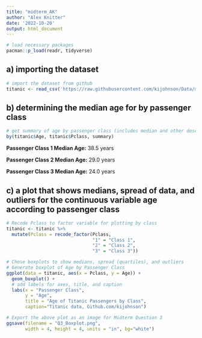 ```yaml
---
title: "midterm_AK"
author: "Alex Knitter"
date: '2022-10-20'
output: html_document
---
```


```r
# load necessary packages
pacman::p_load(readr, tidyverse)
```


## a) importing the dataset

```r
# import the dataset from github
titanic <- read_csv('https://raw.githubusercontent.com/kijohnson/Data/main/titanic.csv')
```


## b) determining the median age for by passenger class

```r
# get summary of age by passenger class (includes median and other descriptive stats)
by(titanic$Age, titanic$Pclass, summary)
```

**Passenger Class 1 Median Age:** 38.5 years

**Passenger Class 2 Median Age:** 29.0 years

**Passenger Class 3 Median Age:** 24.0 years


## c) a plot that shows medians, spread of data, and outliers for the continuous variable age according to passenger class

```r
# Recode Pclass to factor variable for plotting by class
titanic <- titanic %>%
  mutate(Pclass = recode_factor(Pclass,
                                "1" = "Class 1",
                                "2" = "Class 2",
                                "3" = "Class 3"))

# Chose boxplots to show medians, spread (quartiles), and outliers
# Generate boxplot of Age by Passenger Class
ggplot(data = titanic, aes(x = Pclass, y = Age)) +
  geom_boxplot() +
  # add labels for axes, title, and caption
  labs(x = "Passenger Class", 
       y = "Age",  
       title = "Age of Titanic Passengers by Class", 
       caption="Titanic data, Github.com/kijohnson")

# Export the above plot as an image for Midterm Question 3
ggsave(filename = "Q3_Boxplot.png",
       width = 4, height = 4, units = "in", bg="white")
```

